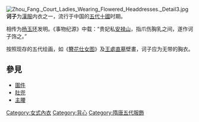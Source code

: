 {{unreferenced|time=2019-05-21T12:15:12+00:00}}
[[File:Zhou_Fang._Court_Ladies_Wearing_Flowered_Headdresses._Detail3.jpg|thumb]]
'''诃子'''为[[漢服|漢服]]内衣之一，流行于中国的[[五代十國|五代十國]]时期。

相传为[[杨玉环|杨玉环]]发明。《事物纪源》中载：“贵妃私[[安禄山|安禄山]]，指爪伤胸乳之间，遂作诃子饰之。”

按照现存的五代绘画，如《[[簪花仕女图|簪花仕女图]]》及[[王處直墓|王處直墓]]壁畫，诃子应为无带的胸衣。

==參見==
*[[圍件|圍件]]
*[[肚兜|肚兜]]
*[[主腰|主腰]]
{{Clothes-stub}}

[[Category:女式內衣|Category:女式內衣]]
[[Category:背心|Category:背心]]
[[Category:隋唐五代服飾|Category:隋唐五代服飾]]